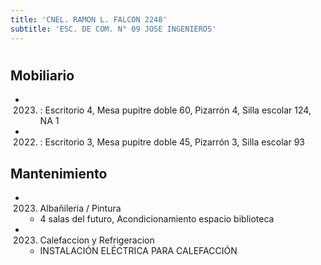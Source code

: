 ```yaml
---
title: 'CNEL. RAMON L. FALCON 2248'
subtitle: 'ESC. DE COM. N° 09 JOSE INGENIEROS'
---
```


#


## Mobiliario

*  (2023) : Escritorio 4, Mesa pupitre doble 60, Pizarrón 4, Silla escolar 124, NA 1 

*  (2022) : Escritorio 3, Mesa pupitre doble 45, Pizarrón 3, Silla escolar 93 





## Mantenimiento

*  (2023) Albañileria / Pintura 
    + 4 salas del futuro, Acondicionamiento espacio biblioteca

*  (2023) Calefaccion y Refrigeracion 
    + INSTALACIÓN ELÉCTRICA PARA CALEFACCIÓN



